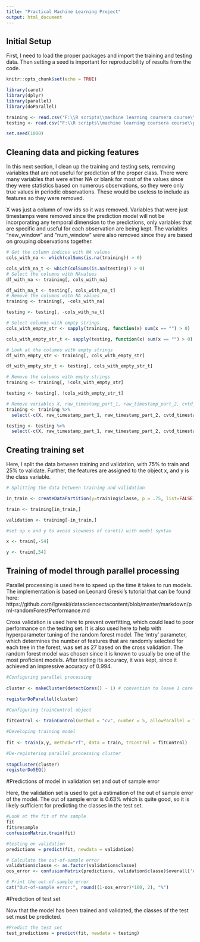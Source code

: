 ```yaml
---
title: "Practical Machine Learning Project"
output: html_document
---
```


## Initial Setup

First, I need to load the proper packages and import the training and testing data. Then setting a seed is important for reproducibility of results from the code.

```r
knitr::opts_chunk$set(echo = TRUE)

library(caret)
library(dplyr)
library(parallel)
library(doParallel)

training <- read.csv("F:\\R scripts\\machine learning coursera course\\pml-training.csv")
testing <- read.csv("F:\\R scripts\\machine learning coursera course\\pml-testing.csv")

set.seed(1000)
```

## Cleaning data and picking features

In this next section, I clean up the training and testing sets, removing variables that are not useful for prediction of the proper class. There were many variables that were either NA or blank for most of the values since they were statistics based on numerous observations, so they were only true values in periodic observations. These would be useless to include as features so they were removed.

X was just a column of row ids so it was removed. Variables that were just timestamps were removed since the prediction model will not be incorporating any temporal dimension to the predictions, only variables that are specific and useful for each observation are being kept. The variables "new_window" and "num_window" were also removed since they are based on grouping observations together. 

```r
# Get the column indices with NA values
cols_with_na <- which(colSums(is.na(training)) > 0)

cols_with_na_t <- which(colSums(is.na(testing)) > 0)
# Select the columns with NAvalues
df_with_na <- training[, cols_with_na]

df_with_na_t <- testing[, cols_with_na_t]
# Remove the columns with NA values
training <- training[, -cols_with_na]

testing <- testing[, -cols_with_na_t]

# Select columns with empty strings
cols_with_empty_str <- sapply(training, function(x) sum(x == "") > 0)

cols_with_empty_str_t <- sapply(testing, function(x) sum(x == "") > 0)

# Look at the columns with empty strings
df_with_empty_str <- training[, cols_with_empty_str]

df_with_empty_str_t <- testing[, cols_with_empty_str_t]

# Remove the columns with empty strings
training <- training[, !cols_with_empty_str]

testing <- testing[, !cols_with_empty_str_t]

# Remove variables X, raw_timestamp_part_1, raw_timestamp_part_2, cvtd_timestamp, new_window, num_window for being irrelevant
training <- training %>%
  select(-c(X, raw_timestamp_part_1, raw_timestamp_part_2, cvtd_timestamp, new_window, num_window))

testing <- testing %>%
  select(-c(X, raw_timestamp_part_1, raw_timestamp_part_2, cvtd_timestamp, new_window, num_window, problem_id))
```

## Creating training set

Here, I split the data between training and validation, with 75% to train and 25% to validate. Further, the features are assigned to the object x, and y is the class variable.

```r
# Splitting the data between training and validation

in_train <- createDataPartition(y=training$classe, p = .75, list=FALSE) 

train <- training[in_train,] 

validation <- training[-in_train,]

#set up x and y to avoid slowness of caret() with model syntax

x <- train[,-54] 

y <- train[,54] 

```

## Training of model through parallel processing

Parallel processing is used here to speed up the time it takes to run models. The implementation is based on Leonard Greski's tutorial that can be found here: https://github.com/lgreski/datasciencectacontent/blob/master/markdown/pml-randomForestPerformance.md

Cross validation is used here to prevent overfitting, which could lead to poor performance on the testing set. It is also used here to help with hyperparameter tuning of the random forest model. The 'mtry' parameter, which determines the number of features that are randomly selected for each tree in the forest, was set as 27 based on the cross validation. The random forest model was chosen since it is known to usually be one of the most proficient models. After testing its accuracy, it was kept, since it achieved an impressive accuracy of 0.994.

```r
#Configuring parallel processing 
  
cluster <- makeCluster(detectCores() - 1) # convention to leave 1 core for OS 

registerDoParallel(cluster) 

#Configuring trainControl object 
  
fitControl <- trainControl(method = "cv", number = 5, allowParallel = TRUE)

#Developing training model 
  
fit <- train(x,y, method="rf", data = train, trControl = fitControl)

#De-registering parallel processing cluster 
  
stopCluster(cluster) 
registerDoSEQ()
```

#Predictions of model in validation set and out of sample error

Here, the validation set is used to get a estimation of the out of sample error of the model. The out of sample error is 0.63% which is quite good, so it is likely sufficient for predicting the classes in the test set.

```r

#Look at the fit of the sample
fit
fit$resample
confusionMatrix.train(fit)

#testing on validation
predictions = predict(fit, newdata = validation)

# Calculate the out-of-sample error
validation$classe <- as.factor(validation$classe)
oos_error <- confusionMatrix(predictions, validation$classe)$overall['Accuracy']

# Print the out-of-sample error
cat("Out-of-sample error:", round((1-oos_error)*100, 2), "%")

```

#Prediction of test set

Now that the model has been trained and validated, the classes of the test set must be predicted.

```r

#Predict the test set
test_predictions = predict(fit, newdata = testing)

```